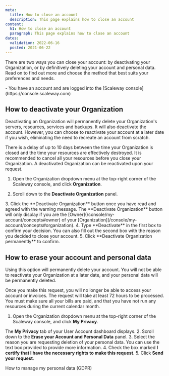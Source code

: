 ```yaml
---
meta:
  title: How to close an account
  description: This page explains how to close an account
content:
  h1: How to close an account
  paragraph: This page explains how to close an account
dates:
  validation: 2022-06-16
  posted: 2021-06-22
---
```


There are two ways you can close your account: by deactivating your Organization, or by definitively deleting your account and personal data. Read on to find out more and choose the method that best suits your preferences and needs.

<Message type="requirement">
  - You have an account and are logged into the [Scaleway console](https://console.scaleway.com) 
</Message>

## How to deactivate your Organization

Deactivating an Organization will permanently delete your Organization's servers, resources, services and backups. It will also deactivate the account. However, you can choose to reactivate your account at a later date if you wish, eliminating the need to recreate an account from scratch.

<Message type="note">
  There is a delay of up to 10 days between the time your Organization is closed and the time your resources are effectively destroyed. It is recommended to cancel all your resources before you close your Organization. A deactivated Organization can be reactivated upon your request. 
</Message> 

1. Open the Organization dropdown menu at the top-right corner of the Scaleway console, and click **Organization**.
  <Lightbox src="scaleway-org-dropdown.webp" />
  
2. Scroll down to the **Deactivate Organization** panel.
  <Lightbox src="scaleway-deactivate-organization.webp" />
3. Click the **Deactivate Organization** button once you have read and agreed with the warning message.
  <Message type="note">
  The **Deactivate Organization** button will only display if you are the [Owner](/console/my-account/concepts#owner) of your [Organization](/console/my-account/concepts#organization).

  </Message>
4. Type **Deactivate** in the first box to confirm your decision. You can also fill out the second box with the reason you decided to close your account.
5. Click **Deactivate Organization permanently** to confirm.

## How to erase your account and personal data

Using this option will permanently delete your account. You will not be able to reactivate your Organization at a later date, and your personal data will be permanently deleted.

<Message type="note">
  Once you make this request, you will no longer be able to access your account or invoices. The request will take at least 72 hours to be processed. You must make sure all your bills are paid, and that you have not run any resources during the current calendar month.
</Message> 

1. Open the Organization dropdown menu at the top-right corner of the Scaleway console, and click **My Privacy**.  
   <Lightbox src="scaleway-org-my-privacy.webp" alt="" />

  The **My Privacy** tab of your User Account dashboard displays.
2. Scroll down to the **Erase your Account and Personal Data** panel.
  <Lightbox src="scaleway-erase-account.webp" alt="" />
3. Select the reason you are requesting deletion of your personal data. You can use the text box provided to provide more information.
4. Check the box marked **I certify that I have the necessary rights to make this request**.
5. Click **Send your request**.

<Navigation title="See Also">
  <PreviousButton to="/console/my-account/how-to/manage-my-personal-data-gdpr/">How to manage my personal data (GDPR)</PreviousButton>
</Navigation>

